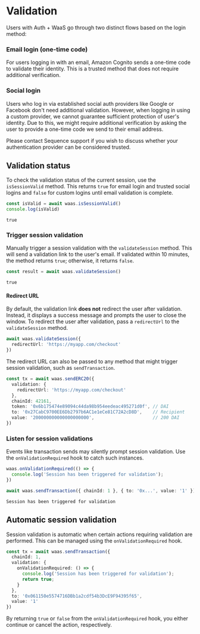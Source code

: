 # Validation

Users with Auth + WaaS go through two distinct flows based on the login method:

### Email login (one-time code)

For users logging in with an email, Amazon Cognito sends a one-time code to validate their identity. This is a trusted method that does not require additional verification.

### Social login

Users who log in via established social auth providers like Google or Facebook don't need additional validation. However, when logging in using a custom provider, we cannot guarantee sufficient protection of user's identity. Due to this, we might require additional verification by asking the user to provide a one-time code we send to their email address.

Please contact Sequence support if you wish to discuss whether your authentication provider can be considered trusted.

## Validation status

To check the validation status of the current session, use the `isSessionValid` method. This returns `true` for email login and trusted social logins and `false` for custom logins until email validation is complete.

```ts
const isValid = await waas.isSessionValid()
console.log(isValid)
```
```stdout
true
```

### Trigger session validation

Manually trigger a session validation with the `validateSession` method. This will send a validation link to the user's email. If validated within 10 minutes, the method returns `true`; otherwise, it returns `false`.

```ts
const result = await waas.validateSession()
```
```stdout
true
```

#### Redirect URL

By default, the validation link **does not** redirect the user after validation. Instead, it displays a success message and prompts the user to close the window. To redirect the user after validation, pass a `redirectUrl` to the `validateSession` method.

```ts
await waas.validateSession({
  redirectUrl: 'https://myapp.com/checkout'
})
```

The redirect URL can also be passed to any method that might trigger session validation, such as `sendTransaction`.

```ts
const tx = await waas.sendERC20({
  validation: {
    redirectUrl: 'https://myapp.com/checkout'
  },
  chainId: 42161,
  token: '0x6b175474e89094c44da98b954eedeac495271d0f', // DAI
  to: '0x27CabC9700EE6Db2797b6AC1e1eCe81C72A2cD8D',    // Recipient
  value: '200000000000000000000',                      // 200 DAI
})
```

### Listen for session validations

Events like transaction sends may silently prompt session validation. Use the `onValidationRequired` hook to catch such instances.

```ts
waas.onValidationRequired(() => {
  console.log('Session has been triggered for validation');
})

await waas.sendTransaction({ chainId: 1 }, { to: '0x...', value: '1' });
```
```stdout
Session has been triggered for validation
```

## Automatic session validation

Session validation is automatic when certain actions requiring validation are performed. This can be managed using the `onValidationRequired` hook.

```ts
const tx = await waas.sendTransaction({
  chainId: 1,
  validation: {
    onValidationRequired: () => {
      console.log('Session has been triggered for validation');
      return true;
    }
  },
  to: '0x061150e5574716DBb1a2cdf54b3DcE9F94395f65',
  value: '1'
})
```

By returning `true` or `false` from the `onValidationRequired` hook, you either continue or cancel the action, respectively.
